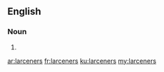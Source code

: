 ==English==

===Noun===
{{head|en|plural}}

# {{plural of|larcener|lang=en|nocat=1}}

[[ar:larceners]]
[[fr:larceners]]
[[ku:larceners]]
[[my:larceners]]